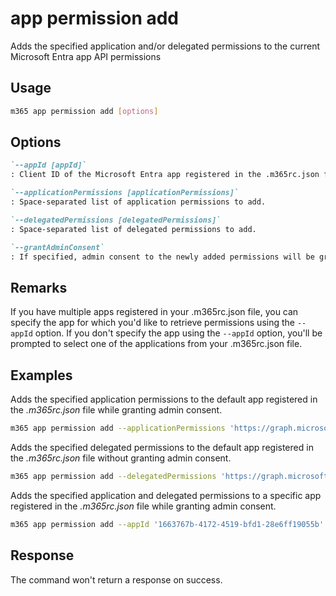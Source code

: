 
# app permission add

Adds the specified application and/or delegated permissions to the current Microsoft Entra app API permissions

## Usage

```sh
m365 app permission add [options]
```

## Options

```md definition-list
`--appId [appId]`
: Client ID of the Microsoft Entra app registered in the .m365rc.json file to retrieve API permissions for.

`--applicationPermissions [applicationPermissions]`
: Space-separated list of application permissions to add.

`--delegatedPermissions [delegatedPermissions]`
: Space-separated list of delegated permissions to add.

`--grantAdminConsent`
: If specified, admin consent to the newly added permissions will be granted.
```

<Global />

## Remarks

If you have multiple apps registered in your .m365rc.json file, you can specify the app for which you'd like to retrieve permissions using the `--appId` option. If you don't specify the app using the `--appId` option, you'll be prompted to select one of the applications from your .m365rc.json file.

## Examples

Adds the specified application permissions to the default app registered in the _.m365rc.json_ file while granting admin consent.

```sh
m365 app permission add --applicationPermissions 'https://graph.microsoft.com/User.ReadWrite.All https://graph.microsoft.com/User.Read.All' --grantAdminConsent
```

Adds the specified delegated permissions to the default app registered in the _.m365rc.json_ file without granting admin consent.

```sh
m365 app permission add --delegatedPermissions 'https://graph.microsoft.com/offline_access'
```

Adds the specified application and delegated permissions to a specific app registered in the _.m365rc.json_ file while granting admin consent.

```sh
m365 app permission add --appId '1663767b-4172-4519-bfd1-28e6ff19055b' --applicationPermissions 'https://graph.microsoft.com/User.ReadWrite.All https://graph.microsoft.com/User.Read.All' --delegatedPermissions 'https://graph.microsoft.com/offline_access' --grantAdminConsent
```

## Response

The command won't return a response on success.
